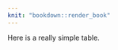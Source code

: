 ```yaml
---
knit: "bookdown::render_book"
---
```

<!-- *************************************************** -->
<!-- Example of Tables -->
<!-- *************************************************** -->
<!-- This example is provided for your reference only. DO NOT INCLUDE IN YOUR FINAL THESIS.  -->
\chapter{Example of Tables}

Here is a really simple table.

<!-- "h" means put table here---don't let it float to top or bottom of page -->
<!-- "ht" means put table here if possible, but if there are problems put it at the top -->

\begin{table}[h]
\caption{Name of the Australian Cities}
\begin{center}
\begin{tabular}{rl}
\textbf{Number}& \textbf {Name}\\
      1& Brisbane\\
      2& Sydney\\
      3& Melbourne\\
      4& Canberra\\
      5& Perth\\
      6& Adelaide\\
      7& Hobart\\
      8& Darwin\\
\end{tabular}
\end{center}
\label{Tag:Australian City}
\end{table}
